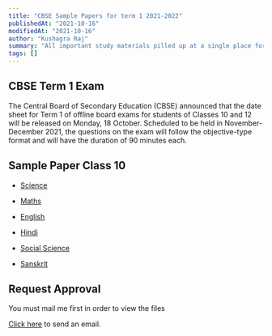 ```yaml
---
title: "CBSE Sample Papers for term 1 2021-2022"
publishedAt: "2021-10-16"
modifiedAt: "2021-10-16"
author: "Kushagra Raj"
summary: "All important study materials pilled up at a single place for your ease."
tags: []
---
```

## CBSE Term 1 Exam

The Central Board of Secondary Education (CBSE) announced that the date sheet for Term 1 of offline board exams for students of Classes 10 and 12 will be released on Monday, 18 October. Scheduled to be held in November-December 2021, the questions on the exam will follow the objective-type format and will have the duration of 90 minutes each.


## Sample Paper Class 10 

- [Science](https://drive.google.com/folderview?id=10O8CbwklXuieSk18amLvGUhZWzM8fjen)

- [Maths](https://drive.google.com/folderview?id=1-mzot48L-HV_arXf0RjS_ipxu4IzlulV)

- [English](https://drive.google.com/folderview?id=1-fp_Gpzr3qbPKkpYZ6ij7IQ_zgi-EGCt)

- [Hindi](https://drive.google.com/folderview?id=1-amnecIYTDd5RvDRln4OcvaDF-kg-XW0)

- [Social Science](https://drive.google.com/folderview?id=10Qc_vzdrxGipCDdwbY7Mq8MSKScGYk2F)

- [Sanskrit](https://drive.google.com/folderview?id=10Qc_vzdrxGipCDdwbY7Mq8MSKScGYk2F)

## Request Approval
You must mail me first in order to view the files 

[Click here](mailto:request@brucebolte.me) to send an email.

